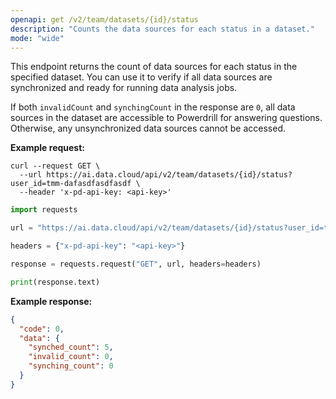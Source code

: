 ```yaml
---
openapi: get /v2/team/datasets/{id}/status
description: "Counts the data sources for each status in a dataset."
mode: "wide"
---
```



This endpoint returns the count of data sources for each status in the specified dataset. You can use it to verify if all data sources are synchronized and ready for running data analysis jobs.

If both `invalidCount` and `synchingCount` in the response are `0`, all data sources in the dataset are accessible to Powerdrill for answering questions. Otherwise, any unsynchronized data sources cannot be accessed.


**Example request:**
<CodeGroup>
```curl cURL
curl --request GET \
  --url https://ai.data.cloud/api/v2/team/datasets/{id}/status?user_id=tmm-dafasdfasdfasdf \
  --header 'x-pd-api-key: <api-key>'
```

```python Python
import requests

url = "https://ai.data.cloud/api/v2/team/datasets/{id}/status?user_id=tmm-dafasdfasdfasdf"

headers = {"x-pd-api-key": "<api-key>"}

response = requests.request("GET", url, headers=headers)

print(response.text)
```
</CodeGroup>

**Example response:**

```json 200
{
  "code": 0,
  "data": {
    "synched_count": 5,
    "invalid_count": 0,
    "synching_count": 0
  }
}
```


